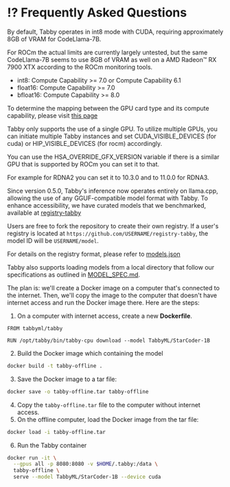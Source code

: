 
# ⁉️ Frequently Asked Questions

<Collapse title="How much VRAM a LLM model consumes?">

By default, Tabby operates in int8 mode with CUDA, requiring approximately 8GB of VRAM for CodeLlama-7B.

For ROCm the actual limits are currently largely untested, but the same CodeLlama-7B seems to use 8GB of VRAM as well on a AMD Radeon™ RX 7900 XTX according to the ROCm monitoring tools.

</Collapse>

<Collapse title="What GPUs are required for reduced-precision inference (e.g int8)?">

* int8: Compute Capability >= 7.0 or Compute Capability 6.1
* float16: Compute Capability >= 7.0
* bfloat16: Compute Capability >= 8.0

To determine the mapping between the GPU card type and its compute capability, please visit [this page](https://developer.nvidia.com/cuda-gpus)

</Collapse>

<Collapse title="How to utilize multiple NVIDIA GPUs?">

Tabby only supports the use of a single GPU. To utilize multiple GPUs, you can initiate multiple Tabby instances and set CUDA_VISIBLE_DEVICES (for cuda) or HIP_VISIBLE_DEVICES (for rocm) accordingly.

</Collapse>

<Collapse title="My AMD device isn't supported by ROCm">

You can use the HSA_OVERRIDE_GFX_VERSION variable if there is a similar GPU that is supported by ROCm you can set it to that.

For example for RDNA2 you can set it to 10.3.0 and to 11.0.0 for RDNA3.

</Collapse>

<Collapse title="How can I convert my own model for use with Tabby?">

Since version 0.5.0, Tabby's inference now operates entirely on llama.cpp, allowing the use of any GGUF-compatible model format with Tabby. To enhance accessibility, we have curated models that we benchmarked, available at [registry-tabby](https://github.com/TabbyML/registry-tabby)

Users are free to fork the repository to create their own registry. If a user's registry is located at `https://github.com/USERNAME/registry-tabby`, the model ID will be `USERNAME/model`.

For details on the registry format, please refer to [models.json](https://github.com/TabbyML/registry-tabby/blob/main/models.json)

</Collapse>

<Collapse title="Can I use local model with Tabby?">

Tabby also supports loading models from a local directory that follow our specifications as outlined in [MODEL_SPEC.md](https://github.com/TabbyML/tabby/blob/main/MODEL_SPEC.md).

</Collapse>

<Collapse title="The computer doesn't have internet access.">
The plan is: we'll create a Docker image on a computer that's connected to the internet. Then, we'll copy the image to the computer that doesn't have internet access and run the Docker image there. Here are the steps:

1. On a computer with internet access, create a new **Dockerfile**.
```
FROM tabbyml/tabby

RUN /opt/tabby/bin/tabby-cpu download --model TabbyML/StarCoder-1B
```
2. Build the Docker image which containing the model
```bash
docker build -t tabby-offline .
```
3. Save the Docker image to a tar file:
```bash
docker save -o tabby-offline.tar tabby-offline
```
4. Copy the `tabby-offline.tar` file to the computer without internet access.
5. On the offline computer, load the Docker image from the tar file:
```bash
docker load -i tabby-offline.tar
```
6. Run the Tabby container
```bash
docker run -it \
  --gpus all -p 8080:8080 -v $HOME/.tabby:/data \
  tabby-offline \
  serve --model TabbyML/StarCoder-1B --device cuda
```


</Collapse>
